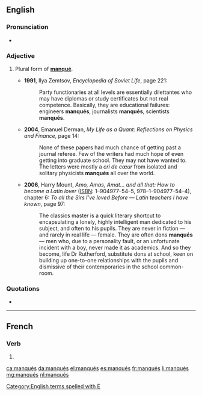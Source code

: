 {{also|manques}}
==English==

===Pronunciation===
* {{a|French}} {{IPA|/mɑ̃ke/|lang=en}}

===Adjective===
{{en-adj|-}}

# {{lb|en|postpositive}} Plural form of '''[[manqué#English|manqué]]'''.
#* '''1991''', Ilya Zemtsov, ''Encyclopedia of Soviet Life'', page 221:
#*: Party functionaries at all levels are essentially dilettantes who may have diplomas or study certificates but not real competence. Basically, they are educational failures: engineers '''manqués''', journalists '''manqués''',<!-- In the source text, this word was hyphenated thus: [man-qués] due to line justification. --> scientists '''manqués'''.
#* '''2004''', Emanuel Derman, ''My Life as a Quant: Reflections on Physics and Finance'', page 14:
#*: None of these papers had much chance of getting past a journal referee. Few of the writers had much hope of even getting into graduate school. They may not have wanted to. The letters were mostly a ''cri de cœur'' from isolated and solitary physicists '''manqués''' all over the world.
#* '''2006''', Harry Mount, ''Amo, Amas, Amat... and all that: How to become a Latin lover'' ([[ISBN]]: 1–904977–54–5, 978–1–904977–54–4), chapter 6: ''To all the Sirs I’ve loved Before — Latin teachers I have known'', page 97:
#*: The classics master is a quick literary shortcut to encapsulating a lonely, highly intelligent man dedicated to his subject, and often to his pupils. They are never in fiction — and rarely in real life — female. They are often dons '''manqués''' — men who, due to a personality fault, or an unfortunate incident with a boy, never made it as academics. And so they become, life Dr Rutherford, substitute dons at school, keen on building up one-to-one relationships with the pupils and dismissive of their contemporaries in the school common-room.

===Quotations===
* {{seeCites}}

[[Category:English terms spelled with É]]

----

==French==

===Verb===
{{head|fr|past participle form}}

# {{masculine plural past participle of|manquer|lang=fr|nocat=1}}

[[ca:manqués]]
[[da:manqués]]
[[el:manqués]]
[[es:manqués]]
[[fr:manqués]]
[[li:manqués]]
[[mg:manqués]]
[[nl:manqués]]